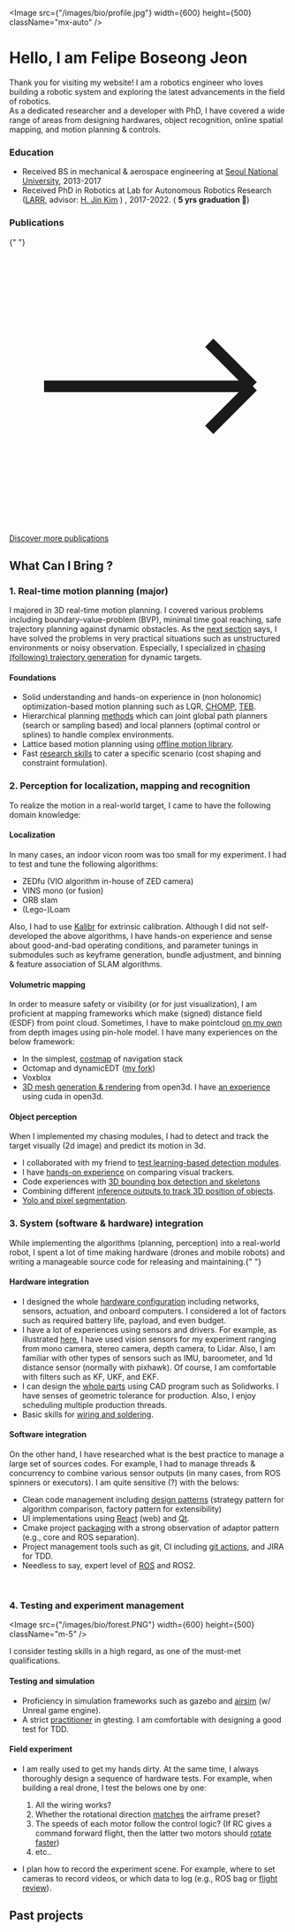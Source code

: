 
<Image
  src={"/images/bio/profile.jpg"}
  width={600}
  height={500}
  className="mx-auto"
/>
<br />

# Hello, I am Felipe Boseong Jeon

Thank you for visiting my website! I am a robotics engineer who loves building a
robotic system and exploring the latest advancements in the field of robotics.\
As a dedicated researcher and a developer with PhD, I have covered a wide range of
areas from designing hardwares, object recognition, online spatial mapping, and motion
planning & controls.

### Education

- Received BS in mechanical & aerospace engineering at
  [Seoul National University](https://en.snu.ac.kr/), 2013-2017
- Received PhD in Robotics at Lab for Autonomous Robotics Research
  ([LARR](https://larr.snu.ac.kr/), advisor:
  [H. Jin Kim](https://scholar.google.com/citations?user=TLQUwIMAAAAJ&hl=ko) ) ,
  2017-2022. ( <b>5 yrs graduation 🥷</b>)

### Publications

<div className="p-2">
  <Card
    useTagLink={false}
    title={
      "Online trajectory generation of a mav for chasing a moving target in 3d dense environments "
    }
    imageSource="/images/bio/iros2019.png"
    tags={["Target chasing", "Hierarchical motion planning"]}
  ></Card> <Card
    useTagLink={false}
    title={
      "Integrated Motion Planner for Real-time Aerial Videography with a Drone in a Dense Environment"
    }
    imageSource="/images/bio/icra2020.png"
    tags={["Optimization", "Target Prediction"]}
  ></Card>{" "}
  <Card
    useTagLink={false}
    title={"Autonomous Aerial Dual-Target Following Among Obstacles "}
    imageSource="/images/bio/access.jpg"
    tags={["Outdoor flight", "Online mapping and object-tracking"]}
  ></Card>
</div>
<div className="flex flex-row-reverse">
  <a
    href="https://scholar.google.com/citations?user=ssYQ2w4AAAAJ&hl=ko"
    className="link flex"
    target="_blank"
  >
    <svg
      xmlns="http://www.w3.org/2000/svg"
      fill="none"
      viewBox="0 0 24 24"
      strokeWidth={1.5}
      stroke="currentColor"
      className="mr-1 h-6 w-6"
    >
      <path
        strokeLinecap="round"
        strokeLinejoin="round"
        d="M17.25 8.25L21 12m0 0l-3.75 3.75M21 12H3"
      />
    </svg>
    <p>Discover more publications</p>
  </a>
</div>

## What Can I Bring ?

### 1. Real-time motion planning (major)

<div className="sm:px-5 my-10">
  <YouTube videoId="ZBFRS5TpRvI" className="videoWrapper" />
</div>

I majored in 3D real-time motion planning. I covered various problems including
boundary-value-problem (BVP), minimal time goal reaching, safe trajectory
planning against dynamic obstacles. As the
[next section](#2-perception-for-localization-mapping-and-recognition) says, I
have solved the problems in very practical situations such as unstructured
environments or noisy observation. Especially, I specialized in
[chasing (following) trajectory generation](#publications) for dynamic targets.

#### Foundations

- Solid understanding and hands-on experience in (non holonomic)
  optimization-based motion planning such as LQR,
  [CHOMP](https://github.com/icsl-Jeon/chomp_predict),
  [TEB](https://wiki.ros.org/teb_local_planner).
- Hierarchical planning [methods](https://github.com/icsl-Jeon/traj_gen) which
  can joint global path planners (search or sampling based) and local planners
  (optimal control or splines) to handle complex environments.
- Lattice based motion planning using
  [offline motion library](https://youtu.be/Ux1_LinLegM?t=174).
- Fast [research skills](#publications) to cater a specific scenario (cost
  shaping and constraint formulation).

### 2. Perception for localization, mapping and recognition

<div className="sm:px-5 my-10">
  <YouTube videoId="Ux1_LinLegM" className="videoWrapper" />
</div>

To realize the motion in a real-world target, I came to have the following
domain knowledge:

#### Localization

In many cases, an indoor vicon room was too small for my experiment. I had to
test and tune the following algorithms:

- ZEDfu (VIO algorithm in-house of ZED camera)
- VINS mono (or fusion)
- ORB slam
- (Lego-)Loam

Also, I had to use [Kalibr](https://github.com/ethz-asl/kalibr) for extrinsic
calibration. Although I did not self-developed the above algorithms, I have
hands-on experience and sense about good-and-bad operating conditions, and
parameter tunings in submodules such as keyframe generation, bundle adjustment,
and binning & feature association of SLAM algorithms.

#### Volumetric mapping

In order to measure safety or visibility (or for just visualization), I am
proficient at mapping frameworks which make (signed) distance field (ESDF) from
point cloud. Sometimes, I have to make pointcloud
[on my own](https://github.com/icsl-Jeon/zed2_client) from depth images using
pin-hole model. I have many experiences on the below framework:

- In the simplest,
  [costmap](https://github.com/LARR-Planning/atypical_driving_snu/blob/master/launch/occupancy2d/costmap_3d.launch)
  of navigation stack
- Octomap and dynamicEDT
  ([my fork](https://github.com/icsl-Jeon/octomap_mapping))
- Voxblox
- [3D mesh generation & rendering](https://github.com/icsl-Jeon/see_with_you)
  from open3d. I have
  [an experience](https://github.com/icsl-Jeon/see_with_you/blob/b4accdc022332e80a1f3ace435dcd82d9c0ae5e3/src/SceneInterpreter.cpp#L31)
  using cuda in open3d.

#### Object perception

When I implemented my chasing modules, I had to detect and track the target
visually (2d image) and predict its motion in 3d.

- I collaborated with my friend to
  [test learning-based detection modules](https://ieeexplore.ieee.org/abstract/document/9341368).
- I have [hands-on experience](https://www.youtube.com/watch?v=lFY6S0VNIUE) on
  comparing visual trackers.
- Code experiences with
  [3D bounding box detection and skeletons](https://youtu.be/Ux1_LinLegM?t=205)
- Combining different
  [inference outputs to track 3D position of objects](https://youtu.be/Ux1_LinLegM?t=47).
- [Yolo and pixel segmentation](https://www.youtube.com/watch?v=2BkRbw13rdo).

### 3. System (software & hardware) integration

<div className="sm:px-5 my-10">
  <YouTube videoId="s0mc5209IiY" className="videoWrapper" />
</div>
While implementing the algorithms (planning, perception) into a real-world robot,
I spent a lot of time making hardware (drones and mobile robots) and writing a manageable
source code for releasing and maintaining.{" "}

#### Hardware integration

- I designed the whole [hardware configuration](/drone/post17) including
  networks, sensors, actuation, and onboard computers. I considered a lot of
  factors such as required battery life, payload, and even budget.
- I have a lot of experiences using sensors and drivers. For example, as
  illustrated [here](/skills#hardware-skills), I have used vision sensors for my
  experiment ranging from mono camera, stereo camera, depth camera, to Lidar.
  Also, I am familiar with other types of sensors such as IMU, baroometer, and
  1d distance sensor (normally with pixhawk). Of course, I am comfortable with
  filters such as KF, UKF, and EKF.
- I can design the
  [whole parts](https://mysnu-my.sharepoint.com/personal/a4tiv_seoul_ac_kr/_layouts/15/onedrive.aspx?id=%2Fpersonal%2Fa4tiv%5Fseoul%5Fac%5Fkr%2FDocuments%2F2021%2Fyoutube%2FRobotics%20Tutorial%2FFrameDesign%2Epng&parent=%2Fpersonal%2Fa4tiv%5Fseoul%5Fac%5Fkr%2FDocuments%2F2021%2Fyoutube%2FRobotics%20Tutorial&ga=1)
  using CAD program such as Solidworks. I have senses of geometric tolerance for
  production. Also, I enjoy scheduling multiple production threads.
- Basic skills for [wiring and soldering](https://youtu.be/LNai_2giwbs).

#### Software integration

On the other hand, I have researched what is the best practice to manage a large
set of sources codes. For example, I had to manage threads & concurrency to
combine various sensor outputs (in many cases, from ROS spinners or executors).
I am quite sensitive (?) with the belows:

- Clean code management including [design patterns](/design-pattern/post5)
  (strategy pattern for algorithm comparison, factory pattern for extensibility)
- UI implementations using [React](https://diverse-group-generation.vercel.app/)
  (web) and [Qt](https://github.com/icsl-Jeon/px4_code2).
- Cmake project [packaging](/design-pattern/post7) with a strong observation of
  adaptor pattern (e.g., core and ROS separation).
- Project management tools such as git, CI including
  [git actions](https://github.com/LARR-Planning/los-keeper/actions), and JIRA
  for TDD.
- Needless to say, expert level of
  [ROS](https://github.com/icsl-Jeon/dual_chaser) and ROS2.

<br />

### 4. Testing and experiment management

<Image
  src={"/images/bio/forest.PNG"}
  width={600}
  height={500}
  className="m-5"
/>

I consider testing skills in a high regard, as one of the must-met
qualifications.

#### Testing and simulation

- Proficiency in simulation frameworks such as gazebo and
  [airsim](https://youtu.be/izSMF3auLsY) (w/ Unreal game engine).
- A strict
  [practitioner](https://github.com/icsl-Jeon/simple-robotics-pipeline/blob/main/test/pipeline_test.cc)
  in gtesting. I am comfortable with designing a good test for TDD.

#### Field experiment

- I am really used to get my hands dirty. At the same time, I always thoroughly
  design a sequence of hardware tests. For example, when building a real drone,
  I test the belows one by one:

  1. All the wiring works?
  2. Whether the rotational direction
     [matches](https://youtu.be/s0mc5209IiY?t=377) the airframe preset?
  3. The speeds of each motor follow the control logic? (If RC gives a command
     forward flight, then the latter two motors should
     [rotate faster](https://youtu.be/s0mc5209IiY?t=462))
  4. etc..

- I plan how to record the experiment scene. For example, where to set cameras
  to record videos, or which data to log (e.g., ROS bag or
  [flight review](https://docs.px4.io/main/en/log/flight_review.html)).

## Past projects

<br />
<div className="p-2">
  <ImageGrid data={project} linkOn></ImageGrid>
</div>
